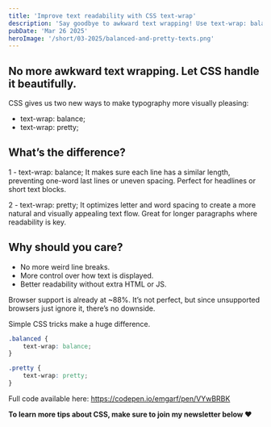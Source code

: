 ```yaml
---
title: 'Improve text readability with CSS text-wrap'
description: 'Say goodbye to awkward text wrapping! Use text-wrap: balance; for even lines and text-wrap: pretty; for better spacing.'
pubDate: 'Mar 26 2025'
heroImage: '/short/03-2025/balanced-and-pretty-texts.png'
---
```



<Picture
	src="/short/03-2025/balanced-and-pretty-texts.gif"
	alt="Example of balanced and pretty text wrapping using CSS"
	width="400"
	height="600"
	style="margin: 2em auto 1em auto; display: block; border: 4px solid var(--border)"
/>

## No more awkward text wrapping. Let CSS handle it beautifully.

CSS gives us two new ways to make typography more visually pleasing:

- text-wrap: balance;
- text-wrap: pretty;

## What’s the difference?

1 - text-wrap: balance;
It makes sure each line has a similar length, preventing one-word last lines or uneven spacing.
Perfect for headlines or short text blocks.

2 - text-wrap: pretty;
It optimizes letter and word spacing to create a more natural and visually appealing text flow.
Great for longer paragraphs where readability is key.

## Why should you care?

- No more weird line breaks.
- More control over how text is displayed.
- Better readability without extra HTML or JS.

Browser support is already at ~88%.
It’s not perfect, but since unsupported browsers just ignore it, there’s no downside.

Simple CSS tricks make a huge difference.

```css
.balanced {
	text-wrap: balance;
}

.pretty {
	text-wrap: pretty;
}
```

Full code available here: https://codepen.io/emgarf/pen/VYwBRBK

**To learn more tips about CSS, make sure to join my newsletter below ❤️**
